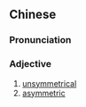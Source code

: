 {{also|不对称}}
==Chinese==
{{zh-forms|s=不对称|type=12}}

===Pronunciation===
{{zh-pron
|m=不duìchèn
|cat=a
}}

===Adjective===
{{zh-adj}}

# [[unsymmetrical]]
# [[asymmetric]]
